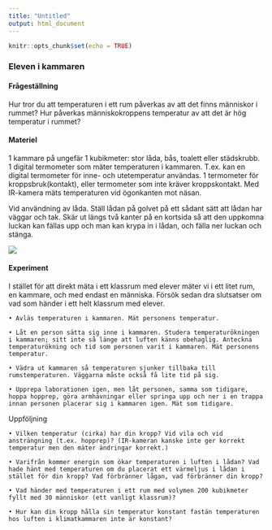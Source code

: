 ```yaml
---
title: "Untitled"
output: html_document
---
```


```r
knitr::opts_chunk$set(echo = TRUE)
```


### Eleven i kammaren


#### Frågeställning

Hur tror du att temperaturen i ett rum påverkas av att det finns människor i rummet?
Hur påverkas människokroppens temperatur av att det är hög temperatur i rummet?

#### Materiel

1 kammare på ungefär 1 kubikmeter: stor låda, bås, toalett eller städskrubb.
1 digital termometer som mäter temperaturen i kammaren. T.ex. kan en digital termometer för inne- och utetemperatur användas.
1 termometer för kroppsbruk(kontakt), eller termometer som inte kräver kroppskontakt. Med IR-kamera mäts temperaturen vid ögonkanten mot näsan.

Vid användning av låda. Ställ lådan på golvet på ett sådant sätt att lådan har väggar och tak. Skär ut längs två kanter på en kortsida så att den uppkomna luckan kan fällas upp och man  kan krypa in i lådan, och fälla ner luckan och stänga.

![](figures/cardboardbox.png)

#### Experiment

I stället för att direkt mäta i ett klassrum med elever mäter vi i ett litet rum, en kammare, och med endast en människa. Försök sedan dra slutsatser om vad som händer i ett helt klassrum med elever.

    • Avläs temperaturen i kammaren. Mät personens temperatur.

    • Låt en person sätta sig inne i kammaren. Studera temperaturökningen i kammaren; sitt inte så länge att luften känns obehaglig. Anteckna temperaturökning och tid som personen varit i kammaren. Mät personens temperatur.

    • Vädra ut kammaren så temperaturen sjunker tillbaka till rumstemperaturen. Väggarna måste också få lite tid på sig.

    • Upprepa laborationen igen, men låt personen, samma som tidigare, hoppa hopprep, göra armhävningar eller springa upp och ner i en trappa innan personen placerar sig i kammaren igen. Mät som tidigare.
Uppföljning

    • Vilken temperatur (cirka) har din kropp? Vid vila och vid ansträngning (t.ex. hopprep)? (IR-kameran kanske inte ger korrekt temperatur men den mäter ändringar korrekt.)

    • Varifrån kommer energin som ökar temperaturen i luften i lådan? Vad hade hänt med temperaturen om du placerat ett värmeljus i lådan i stället för din kropp? Vad förbränner lågan, vad förbränner din kropp?

    • Vad händer med temperaturen i ett rum med volymen 200 kubikmeter fyllt med 30 människor (ett vanligt klassrum)?

    • Hur kan din kropp hålla sin temperatur konstant fastän temperaturen hos luften i klimatkammaren inte är konstant?